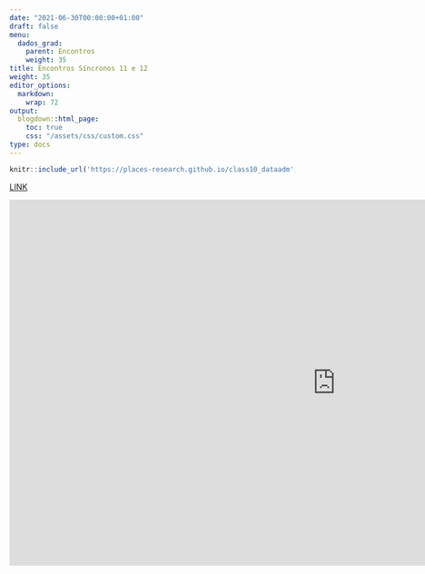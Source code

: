---
date: "2021-06-30T00:00:00+01:00"
draft: false
menu:
  dados_grad:
    parent: Encontros
    weight: 35
title: Encontros Síncronos 11 e 12
weight: 35
editor_options: 
  markdown: 
    wrap: 72
output: 
  blogdown::html_page:
    toc: true
    css: "/assets/css/custom.css"
type: docs
---


```{r echo=FALSE, message=FALSE, warning=FALSE}
knitr::include_url('https://places-research.github.io/class10_dataadm', height = "400px")
```

[LINK](https://places-research.github.io/class10_dataadm)

<iframe width="1147" height="645" src="https://www.youtube.com/embed/CSEo55VJjzc" title="YouTube video player" frameborder="0" allow="accelerometer; autoplay; clipboard-write; encrypted-media; gyroscope; picture-in-picture" allowfullscreen></iframe>

